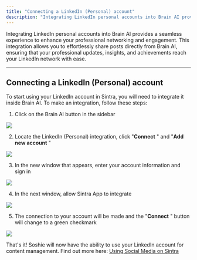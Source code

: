 ```yaml
---
title: "Connecting a LinkedIn (Personal) account"
description: "Integrating LinkedIn personal accounts into Brain AI provides a seamless experience to enhance your professional networking and engagement. This integration ..."
---
```


Integrating LinkedIn personal accounts into Brain AI provides a seamless experience to enhance your professional networking and engagement. This integration allows you to effortlessly share posts directly from Brain AI, ensuring that your professional updates, insights, and achievements reach your LinkedIn network with ease.

* * *

## Connecting a LinkedIn (Personal) account

To start using your LinkedIn account in Sintra, you will need to integrate it inside Brain AI. To make an integration, follow these steps:

  1. Click on the Brain AI button in the sidebar

![](https://downloads.intercomcdn.com/i/o/s36tbegb/1380669240/89ae64e37c5de5d870f1d4a6556f/AD_4nXf5cOoKB1QcmxzBIpwXvljnXza60HkDspcjPdpnZox88-fm9NySs2Nh-A6ZgnkqwuQ0w_A7No-UiRSRJ7Sndy0aT7IGSJ9xLE2qMVP8VmG3czQ9CkYNVwwm2Lcu5gv5slP53qbTYw?expires=1754573400&signature=50516ac0aab40b646aeba70b5e14cced9af82df7da7cc3e7e58b9eaea677e654&req=dSMvFs94lINbWfMW1HO4zWp9k%2FT1p3sKnaKI0493V2heKt3BsogqA1OOtZ6V%0AVWtu%0A)

  2. Locate the LinkedIn (Personal) integration, click "**Connect** " and "**Add new account** "

![](https://downloads.intercomcdn.com/i/o/s36tbegb/1380669465/a63374ba1ca1e695ea3736eedcf4/AD_4nXfrxUj6IJfI_wgR8qV8RtjeOuB0qTAXXAPgXccAG2AD6eE1TpcMA-kYtQXk6e9yQokjjQI5dvFBcs7sO2L_hPDJevLvmyfenbkMzASxD0lJHyLiVmLVy-cFLxh7AvHpAFYFb5RBUg?expires=1754573400&signature=0d64178a0763493fe19aa709991c43708e8cd8d63e7c68e1157fedc9678352b8&req=dSMvFs94lIVZXPMW1HO4zc8oPj6sf2Ltmv4YM4v%2BZDCCutfYb1XFs7%2BMuuZn%0ASK42%0A)

  3. In the new window that appears, enter your account information and sign in

![](https://downloads.intercomcdn.com/i/o/s36tbegb/1380670938/e4e28d941873e7344d3adb78e059/image.png?expires=1754573400&signature=2a779a03149cab86084828ed14c5b8b48a021fb39ba73023c03ccdb5d5b31a64&req=dSMvFs95nYhcUfMW1HO4zfDdkZPFQ84002d7B7AIhhyE20PpmsXuVQdUe3Ai%0AD5wX%0A)

  4. In the next window, allow Sintra App to integrate

![](https://downloads.intercomcdn.com/i/o/s36tbegb/1380671107/efaed4270d2363223a2ebe7fb7b5/image.png?expires=1754573400&signature=c6c580b505158f4833932ae666ee85a2f887b5da3759de84316d826b1cef5ec7&req=dSMvFs95nIBfXvMW1HO4zRctwDbV1LdLOejnRBw63L3f%2FlGJS1chlCgJuXHS%0AzwJn%0A)

  5. The connection to your account will be made and the "**Connect** " button will change to a green checkmark

![](https://downloads.intercomcdn.com/i/o/s36tbegb/1380671198/64c6d3b3cda26c9f62cb45173cf1/AD_4nXdQRUoy6T7JZSp20Bjb6q8-cQOSxpOlTDnTkdTXylfzyBqVN64Z7IdJ-Nk3NwLUfmSM2Tda1l_7t6syLa6trteNpqp0giIrLT3rDv3kVP8BH19doXPubQdczO8gkCuBGXWdtChv3w?expires=1754573400&signature=27356b86b2eb3606fd878f79838207ba4fe2b3fca2dc5d921fa3d3f730e6d41e&req=dSMvFs95nIBWUfMW1HO4zejroaeIR2B0BGHbRbwUpp2SN8CIHNz%2FEt9WJJtg%0AFf1n%0A)




That's it! Soshie will now have the ability to use your LinkedIn account for content management. Find out more here: [Using Social Media on Sintra](https://help.sintra.ai/en/articles/11053937-how-to-manage-posts-on-social-media-using-sintra-ai)